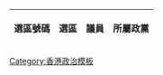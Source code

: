 {| class="wikitable"
!選區號碼
!選區
!colspan="2"|議員
!所屬政黨
!備註<noinclude>
|}
{{documentation}}
[[Category:香港政治模板]]
</noinclude>